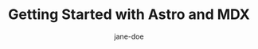 ---
title: "Getting Started with Astro and MDX"
description: "Learn how to use MDX components in your Astro blog"
publishDate: 2024-01-15
order: 1
author: "jane-doe"
tags: ["astro", "mdx", "web development"]
featuredImage: "@/assets/background.svg"
# hasPage: true
seo:
  metaTitle: "Astro MDX Guide - Complete Tutorial for Beginners"
  ogTitle: "Master Astro with MDX Components"
  ogDescription: "Step-by-step guide to integrating MDX in your Astro project"
  ogImage: "@/assets/background.svg"
  twitterTitle: "🚀 Astro + MDX = Amazing Developer Experience"
  twitterDescription: "Learn how MDX supercharges your Astro blog"
  twitterImage: "@/assets/astro.svg"
  keywords: ["astro tutorial", "mdx components", "static site generator"]
  robots: "noindex, follow"
---